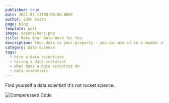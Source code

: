 ```yaml
---
published: true
date: 2021-01-13T08:00:00.000Z
author: John Smith
page: blog
template: post
image: assets/hero.png
title: Make Your Data Work for You
description: Your data is your property - you can use it in a number of ways to grow your brand.
category: Data Science
tags:
  - hire a data scientists
  - hiring a data scientist
  - what does a data scientist do
  - data scientists
---
```


Find yourself a data scientist! It's not rocket science.

![Comperessed Code](assets/us-data-network.png)
